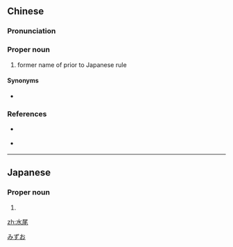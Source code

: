 ==Chinese==
{{zh-forms}}

===Pronunciation===
{{zh-pron
|m=
|c=
|h=pfs=Súi-mî
|mn=Chúi-bóe/Chúi-bé
|mn_note=Chúi-bóe - Zhangzhou; Chúi-bé - Taipei; Chúi-bér - Quanzhou
|w=
|cat=pn
}}

===Proper noun===
{{zh-proper noun}}

# {{lb|zh|dated}} former name of {{w|Ruisui, Hualien}} prior to Japanese rule

====Synonyms====
*{{zh-l|瑞穗}}

===References===
*{{qualifier|Min Nan}} {{thcwd|34169}}
*{{qualifier|Min Nan}} {{thcwd|40049}}

{{zh-cat|Cities}}

----

==Japanese==
{{ja-kanjitab|みず|お|yomi=k}}

===Proper noun===
{{ja-pos|proper|みずお}}

# {{surname|lang=ja}}

[[Category:Japanese surnames|みずお]]

[[zh:水尾]]